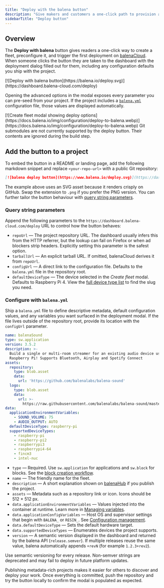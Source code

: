 ```yaml
---
title: "Deploy with the balena button"
description: "Give makers and customers a one-click path to provision a fleet on balenaCloud."
sidebarTitle: "Deploy button"
---
```


## Overview

The **Deploy with balena** button gives readers a one-click way to create a fleet, preconfigure it, and trigger the first deployment on [balenaCloud](https://dashboard.balena-cloud.com). When someone clicks the button they are taken to the dashboard with the deployment dialog filled out for them, including any configuration defaults you ship with the project.

<Frame>
[![Deploy with balena button](https://balena.io/deploy.svg)](https://dashboard.balena-cloud.com/deploy)
</Frame>

Opening the advanced options in the modal exposes every parameter you can pre-seed from your project. If the project includes a [`balena.yml`](#configure-with-balenayml) configuration file, those values are displayed automatically.

<Frame>
[![Create fleet modal showing deploy options](https://docs.balena.io/img/configuration/deploy-to-balena.webp)](https://docs.balena.io/img/configuration/deploy-to-balena.webp)
</Frame>

<Warning>
Git submodules are not currently supported by the deploy button. Their contents are ignored during the build step.
</Warning>

## Add the button to a project

To embed the button in a README or landing page, add the following markdown snippet and replace `<your-repo-url>` with a public Git repository:

```md title="README.md"
[![balena deploy button](https://www.balena.io/deploy.svg)](https://dashboard.balena-cloud.com/deploy?repoUrl=<your-repo-url>)
```

The example above uses an SVG asset because it renders crisply on GitHub. Swap the extension to `.png` if you prefer the PNG version. You can further tailor the button behaviour with [query string parameters](#query-string-parameters).

### Query string parameters

Append the following parameters to the `https://dashboard.balena-cloud.com/deploy` URL to control how the button behaves:

- `repoUrl` — The project repository URL. The dashboard usually infers this from the HTTP referrer, but the lookup can fail on Firefox or when ad blockers strip headers. Explicitly setting this parameter is the safest option.
- `tarballUrl` — An explicit tarball URL. If omitted, balenaCloud derives it from `repoUrl`.
- `configUrl` — A direct link to the configuration file. Defaults to the `balena.yml` file in the repository root.
- `defaultDeviceType` — The device selected in the *Create fleet* modal. Defaults to Raspberry Pi 4. View the [full device type list](https://docs.balena.io/reference/hardware/devices/) to find the slug you need.

### Configure with `balena.yml`

Ship a `balena.yml` file to define descriptive metadata, default configuration values, and any variables you want surfaced in the deployment modal. If the file lives outside of the repository root, provide its location with the `configUrl` parameter.

```yaml title="balena.yml"
name: balenaSound
type: sw.application
version: 3.5.2
description: >-
  Build a single or multi-room streamer for an existing audio device using a
  Raspberry Pi! Supports Bluetooth, Airplay and Spotify Connect
assets:
  repository:
    type: blob.asset
    data:
      url: 'https://github.com/balenalabs/balena-sound'
  logo:
    type: blob.asset
    data:
      url: >-
        https://raw.githubusercontent.com/balenalabs/balena-sound/master/logo.png
data:
  applicationEnvironmentVariables:
    - SOUND_VOLUME: 75
    - AUDIO_OUTPUT: AUTO
  defaultDeviceType: raspberry-pi
  supportedDeviceTypes:
    - raspberry-pi
    - raspberry-pi2
    - raspberrypi3
    - raspberrypi4-64
    - fincm3
    - intel-nuc
```

- `type` — Required. Use `sw.application` for applications and `sw.block` for blocks. See the [block creation workflow](https://docs.balena.io/learn/develop/blocks/#creating-your-own-block).
- `name` — The friendly name for the fleet.
- `description` — A short explanation shown on [balenaHub](https://hub.balena.io) if you publish the project.
- `assets` — Metadata such as a repository link or icon. Icons should be 512 × 512 px.
- `data.applicationEnvironmentVariables` — Values injected into the container at runtime. Learn more in [Managing variables](https://docs.balena.io/learn/manage/variables/).
- `data.applicationConfigVariables` — Host OS and supervisor settings that begin with `BALENA_` or `RESIN_`. See [Configuration management](https://docs.balena.io/learn/manage/configuration/).
- `data.defaultDeviceType` — Sets the default hardware target.
- `data.supportedDeviceTypes` — Enumerates devices the project supports.
- `version` — A semantic version displayed in the dashboard and returned by the balena API (`release.semver`). If multiple releases reuse the same value, balena automatically appends `+revN` (for example `1.2.3+rev2`).

<Info>
Use semantic versioning for every release. Non-semver strings are deprecated and may fail to deploy in future platform updates.
</Info>

Publishing metadata-rich projects makes it easier for others to discover and deploy your work. Once everything is committed, push the repository and try the button locally to confirm the modal is populated as expected.

